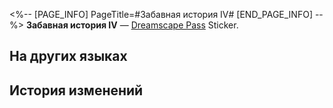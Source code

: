 <%-- [PAGE_INFO]
PageTitle=#Забавная история IV#
[END_PAGE_INFO] --%>
{{Предмет Инфобокс
|id          = 223233
|Изображение = Dreamscape Pass Sticker Text.png
|Тип         = Dreamscape Pass Sticker
|Тип2        = Веселье до смерти Stickers
|Инвентарь   = 
|Редкость    = 4
|Эффект      = 
|Описание    = Пронумерованные наклейки, используемые для украшения дневника сновидений. Бывают самыми разными.
|Источник1   = [[Поговорите об искусстве с искусствоведом]]
}}
{{Описание|Миллиардер с двумя миллиардами кредитов - самый жалкий миллиардер на свете: выход на пенсию не вариант, а продолжать работать не имеет смысла. Печально.}}
'''Забавная история IV''' — [[Dreamscape Pass]] Sticker.

==На других языках==
{{На других языках
|en   = Anecdote (IV)
|zhs  = 趣闻•其四
|zht  = 趣聞•其四
|ja   = 面白い噂・4
|ko   = 흥미로운 이야기•4
|es   = Anécdota IV
|fr   = Anecdote&nbsp;(IV)
|ru   = Забавная история IV
|th   = ข่าวลือที่น่าสนใจ 4
|vi   = Tin Thú Vị (4)
|de   = Anekdote (Ⅳ)
|id   = Fakta Menarik 4
|pt   = Anedota (IV)
}}

==История изменений==
{{История изменений|3.5}}